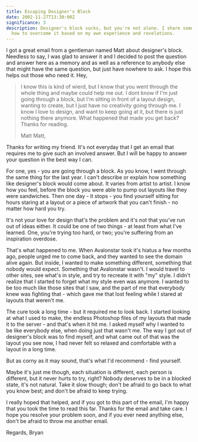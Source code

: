 ```yaml
---
title: Escaping Designer's Block
date: 2002-11-27T13:30:00Z
significance: 3
description: Designer's block sucks, but you're not alone. I share some tips on
  how to overcome it based on my own experience and revelations.
---
```


I got a great email from a gentleman named Matt about designer's block. Needless to say, I was glad to answer it and I decided to post the question and answer here as a memory and as well as a reference to anybody else that might have the same question, but just have nowhere to ask. I hope this helps out those who need it.
Hey,

> I know this is kind of wierd, but I know that you went through the whole thing and maybe could help me out. I dont know if I'm just going through a block, but I'm sitting in front of a layout design, wanting to create, but I just have no creativity going through me. I know I love to design, and want to keep going at it, but there is just nothing there anymore. What happened that made you get back? Thanks for reading.
>
> Matt
> Matt,

Thanks for writing my friend. It's not everyday that I get an email that requires me to give such an involved answer. But I will be happy to answer your question in the best way I can.

For one, yes - you are going through a block. As you know, I went through the same thing for the last year. I can't describe or explain how something like designer's block would come about. It varies from artist to artist. I know how you feel, before the block you were able to pump out layouts like they were sandwiches. Then one day - it stops - you find yourself sitting for hours staring at a layout or a piece of artwork that you can't finish - no matter how hard you try.

It's not your love for design that's the problem and it's not that you've run out of ideas either. It could be one of two things - at least from what I've learned. One, you're trying too hard, or two; you're suffering from an inspiration overdose.

That's what happened to me. When Avalonstar took it's hiatus a few months ago, people urged me to come back, and they wanted to see the domain alive again. But inside, I wanted to make something different, something that nobody would expect. Something that Avalonstar wasn't. I would travel to other sites, see what's in style, and try to recreate it with "my" style. I didn't realize that I started to forget what my style even was anymore. I wanted to be too much like those sites that I saw, and the part of me that everybody knew was fighting that - which gave me that lost feeling while I stared at layouts that weren't me.

The cure took a long time - but it required me to look back. I started looking at what I used to make, the endless Photoshop files of my layouts that made it to the server - and that's when it hit me. I asked myself why I wanted to be like everybody else, when doing just that wasn't me. The way I got out of designer's block was to find myself, and what came out of that was the layout you see now, I had never felt so relaxed and comfortable with a layout in a long time.

But as corny as it may sound, that's what I'd recommend - find yourself.

Maybe it's just me though, each situation is different, each person is different, but it never hurts to try, right? Nobody deserves to be in a blocked state, it's not natural. Take it slow though; don't be afraid to go back to what you know best; and don't be afraid to keep trying.

I really hoped that helped, and if you got to this part of the email, I'm happy that you took the time to read this far. Thanks for the email and take care. I hope you resolve your problem soon, and if you ever need anything else, don't be afraid to throw me another email.

Regards,
Bryan

